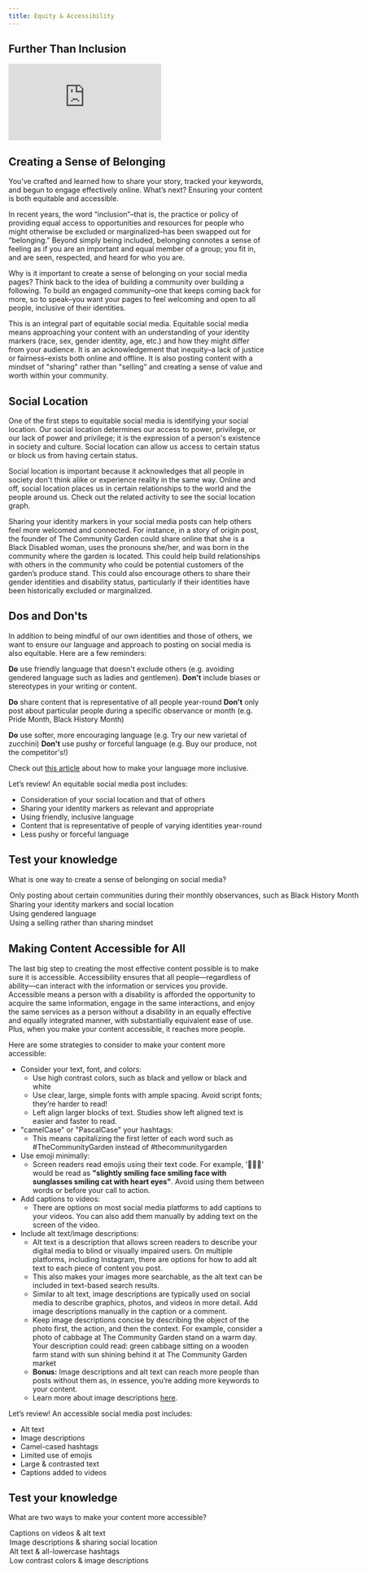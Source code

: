 ```yaml
---
title: Equity & Accessibility
---
```


## Further Than Inclusion

<Embed src="https://player.vimeo.com/video/951191256" />

## Creating a Sense of Belonging

You’ve crafted and learned how to share your story, tracked your keywords, and begun to engage effectively online. What’s next? Ensuring your content is both equitable and accessible. 

In recent years, the word “inclusion”–that is, the practice or policy of providing equal access to opportunities and resources for people who might otherwise be excluded or marginalized–has been swapped out for “belonging.” Beyond simply being included, belonging connotes a sense of feeling as if you are an important and equal member of a group; you fit in, and are seen, respected, and heard for who you are.

Why is it important to create a sense of belonging on your social media pages? Think back to the idea of building a community over building a following. To build an engaged community–one that keeps coming back for more, so to speak–you want your pages to feel welcoming and open to all people, inclusive of their identities. 

This is an integral part of equitable social media. Equitable social media means approaching your content with an understanding of your identity markers (race, sex, gender identity, age, etc.) and how they might differ from your audience. It is an acknowledgement that inequity–a lack of justice or fairness–exists both online and offline. It is also posting content with a mindset of "sharing" rather than "selling” and creating a sense of value and worth within your community.

## Social Location

One of the first steps to equitable social media is identifying your social location. Our social location determines our access to power, privilege, or our lack of power and privilege; it is the expression of a person's existence in society and culture. Social location can allow us access to certain status or block us from having certain status.

Social location is important because it acknowledges that all people in society don't think alike or experience reality in the same way. Online and off, social location places us in certain relationships to the world and the people around us. Check out the related activity to see the social location graph.

Sharing your identity markers in your social media posts can help others feel more welcomed and connected. For instance, in a story of origin post, the founder of The Community Garden could share online that she is a Black Disabled woman, uses the pronouns she/her, and was born in the community where the garden is located. This could help build relationships with others in the community who could be potential customers of the garden’s produce stand. This could also encourage others to share their gender identities and disability status, particularly if their identities have been historically excluded or marginalized. 

## Dos and Don'ts

In addition to being mindful of our own identities and those of others, we want to ensure our language and approach to posting on social media is also equitable. Here are a few reminders:

**Do** use friendly language that doesn't exclude others (e.g. avoiding gendered language such as ladies and gentlemen). **Don't** include biases or stereotypes in your writing or content.

**Do** share content that is representative of all people year-round **Don't** only post about particular people during a specific observance or month (e.g. Pride Month, Black History Month)

**Do** use softer, more encouraging language (e.g. Try our new varietal of zucchini) **Don't** use pushy or forceful language (e.g. Buy our produce, not the competitor's!)

Check out [this article](https://mission-minded.com/7-questions-inclusive-messaging/) about how to make your language more inclusive.

Let’s review! An equitable social media post includes:

- Consideration of your social location and that of others
- Sharing your identity markers as relevant and appropriate
- Using friendly, inclusive language
- Content that is representative of people of varying identities year-round
- Less pushy or forceful language

<Box>

  ## Test your knowledge

  What is one way to create a sense of belonging on social media?

  <MultipleChoice>
    <Option>
      Only posting about certain communities during their monthly observances, such as Black History Month
    </Option>
    <Option isCorrect>
      Sharing your identity markers and social location
    </Option>
    <Option>
      Using gendered language
    </Option>
    <Option>
      Using a selling rather than sharing mindset
    </Option>
  </MultipleChoice>

</Box>

## Making Content Accessible for All

The last big step to creating the most effective content possible is to make sure it is accessible. Accessibility ensures that all people—regardless of ability—can interact with the information or services you provide. Accessible means a person with a disability is afforded the opportunity to acquire the same information, engage in the same interactions, and enjoy the same services as a person without a disability in an equally effective and equally integrated manner, with substantially equivalent ease of use. Plus, when you make your content accessible, it reaches more people.

Here are some strategies to consider to make your content more accessible:

- Consider your text, font, and colors:
  - Use high contrast colors, such as black and yellow or black and white
  - Use clear, large, simple fonts with ample spacing. Avoid script fonts; they’re harder to read!
  - Left align larger blocks of text. Studies show left aligned text is easier and faster to read.
- "camelCase" or "PascalCase" your hashtags:
  - This means capitalizing the first letter of each word such as #TheCommunityGarden instead of #thecommunitygarden
- Use emoji minimally:
  - Screen readers read emojis using their text code. For example, '🙂😎😻' would be read as **"slightly smiling face smiling face with sunglasses smiling cat with heart eyes"**. Avoid using them between words or before your call to action.
- Add captions to videos:
  - There are options on most social media platforms to add captions to your videos. You can also add them manually by adding text on the screen of the video.
- Include alt text/image descriptions:
  - Alt text is a description that allows screen readers to describe your digital media to blind or visually impaired users. On multiple platforms, including Instagram, there are options for how to add alt text to each piece of content you post.
  - This also makes your images more searchable, as the alt text can be included in text-based search results.
  - Similar to alt text, image descriptions are typically used on social media to describe graphics, photos, and videos in more detail. Add image descriptions manually in the caption or a comment.
  - Keep image descriptions concise by describing the object of the photo first, the action, and then the context. For example, consider a photo of cabbage at The Community Garden stand on a warm day. Your description could read: green cabbage sitting on a wooden farm stand with sun shining behind it at The Community Garden market
  - **Bonus:** Image descriptions and alt text can reach more people than posts without them as, in essence, you’re adding more keywords to your content.
  - Learn more about image descriptions [here](https://uxdesign.cc/how-to-write-an-image-description-2f30d3bf5546).

Let’s review! An accessible social media post includes:

- Alt text 
- Image descriptions 
- Camel-cased hashtags
- Limited use of emojis
- Large & contrasted text
- Captions added to videos

<Box>

  ## Test your knowledge

  What are two ways to make your content more accessible?

  <MultipleChoice>
    <Option>
      Captions on videos & alt text
    </Option>
    <Option isCorrect>
      Image descriptions & sharing social location
    </Option>
    <Option>
      Alt text & all-lowercase hashtags
    </Option>
    <Option>
      Low contrast colors & image descriptions
    </Option>
  </MultipleChoice>

</Box>
